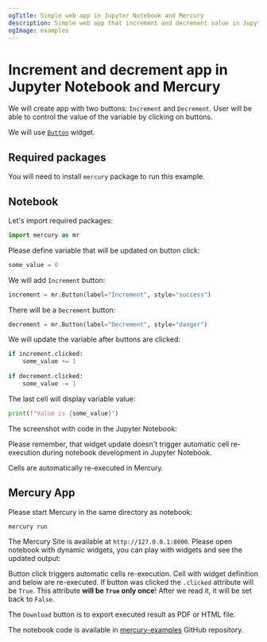 ```yaml
---
ogTitle: Simple web app in Jupyter Notebook and Mercury
description: Simple web app that increment and decrement value in Jupyter Notebook and Mercury
ogImage: examples
---
```




# Increment and decrement app in Jupyter Notebook and Mercury

We will create app with two buttons: `Increment` and `Decrement`. User will be able to control the value of the variable by clicking on buttons.

We will use [`Button`](/docs/input-widgets/button/) widget.

## Required packages

You will need to install `mercury` package to run this example.

## Notebook

Let's import required packages:

```python
import mercury as mr
```

Please define variable that will be updated on button click:

```python
some_value = 0
```

We will add `Increment` button:

```python 
increment = mr.Button(label="Increment", style="success")
```

There will be a `Decrement` button:

```python
decrement = mr.Button(label="Decrement", style="danger")
```

We will update the variable after buttons are clicked:

```python 
if increment.clicked:
    some_value += 1
    
if decrement.clicked:
    some_value -= 1
```

The last cell will display variable value:

```python 
print(f"Value is {some_value}")
```

The screenshot with code in the Jupyter Notebook:

<Screenshot src={notebookPng} alt="Python notebook with increment and decrement" />

<Callout type="info">
Please remember, that widget update doesn't trigger automatic cell re-execution during notebook development in Jupyter Notebook.

Cells are automatically re-executed in Mercury.
</Callout>

## Mercury App

Please start Mercury in the same directory as notebook:

```
mercury run 
```

The Mercury Site is available at `http://127.0.0.1:8000`. Please open notebook with dynamic widgets, you can play with widgets and see the updated output:

<Screenshot src={appGif} alt="Mercury App with increment and decrement" />

Button click triggers automatic cells re-execution. Cell with widget definition and below are re-executed. If button was clicked the `.clicked` attribute will be `True`. 
This attribute **will be `True` only once**! After we read it, it will be set back to `False`.

The `Download` button is to export executed result as PDF or HTML file.

The notebook code is available in [mercury-examples](https://github.com/mljar/mercury-examples) GitHub repository. 

